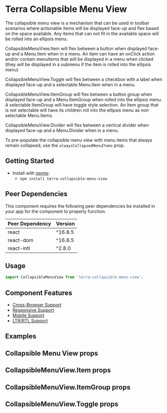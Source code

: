 


<Badge />

# Terra Collapsible Menu View

The collapsible menu view is a mechanism that can be used in toolbar scenarios where actionable items will be displayed face-up and flex based on the space available. Any items that can not fit in the available space will be rolled into an ellipsis menu.

CollapsibleMenuView.Item will flex between a button when displayed face-up and a Menu.Item when in a menu. An item can have an onClick action and/or contain menuItems that will be displayed in a menu when clicked (they will be displayed in a submenu if the item is rolled into the ellipsis menu)

CollapsibleMenuView.Toggle will flex between a checkbox with a label when displayed face-up and a selectable Menu.Item when in a menu.

CollapsibleMenuView.ItemGroup will flex between a button group when displayed face-up and a Menu.ItemGroup when rolled into the ellipsis menu. A selectable ItemGroup will have toggle style selection. An Item group that is not selectable will have its children roll into the ellipsis menu as non selectable Menu.Items.

CollapsibleMenuView.Divider will flex between a vertical divider when displayed face-up and a Menu.Divider when in a menu.

To pre-populate the collapsible menu view with menu items that always remain collapsed, use the `alwaysCollapsedMenuItems` prop.

## Getting Started

- Install with [npmjs](https://www.npmjs.com):
  - `npm install terra-collapsible-menu-view`

<!-- AUTO-GENERATED-CONTENT:START Peer Dependencies -->
## Peer Dependencies

This component requires the following peer dependencies be installed in your app for the component to properly function.

| Peer Dependency | Version |
|-|-|
| react | ^16.8.5 |
| react-dom | ^16.8.5 |
| react-intl | ^2.8.0 |

<!-- AUTO-GENERATED-CONTENT:END -->

## Usage

```jsx
import CollapsibleMenuView from 'terra-collapsible-menu-view';
```

## Component Features

 * [Cross-Browser Support](https://engineering.cerner.com/terra-ui/about/terra-ui/component-standards#cross-browser-support)
 * [Responsive Support](https://engineering.cerner.com/terra-ui/about/terra-ui/component-standards#responsive-support)
 * [Mobile Support](https://engineering.cerner.com/terra-ui/about/terra-ui/component-standards#mobile-support)
 * [LTR/RTL Support](https://engineering.cerner.com/terra-ui/about/terra-ui/component-standards#ltr--rtl)

## Examples
<BasicView title='CollapsibleMenuView Example' />

<AlwaysCollapsedMenuItemsDemo title='Always collapsed menu items' />

## Collapsible Menu View props
<CollapsibleMenuViewProps />

## CollapsibleMenuView.Item props
<CollapsibleMenuViewItemProps />

## CollapsibleMenuView.ItemGroup props
<CollapsibleMenuViewItemGroupProps />

## CollapsibleMenuView.Toggle props
<CollapsibleMenuViewToggleProps />
